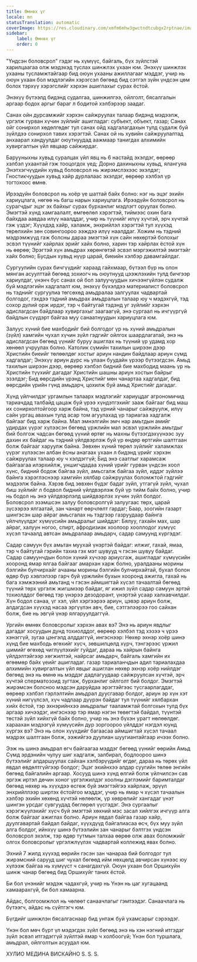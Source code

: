 ```yaml
---
title: Өмнөх үг
locale: mn
statusTranslation: automatic
coverImage: https://res.cloudinary.com/xmfm6mhw3gwctndtcubgx2rptnae/image/upload/v1740337243/small_cover_educacion_fundamental_a051170f1c.webp
sidebar:
    label: Өмнөх үг
    order: 0
---
```

"Үндсэн боловсрол" гэдэг нь хүмүүс, байгаль, бүх зүйлстэй харилцаагаа олж мэдэхэд туслах шинжлэх ухаан юм. Энэхүү шинжлэх ухааны тусламжтайгаар бид оюун ухааны ажиллагааг мэддэг, учир нь оюун ухаан бол мэдлэгийн хэрэгсэл бөгөөд бид сэтгэл зүйн үндсэн цөм болох тэрхүү хэрэгслийг хэрхэн ашиглахыг сурах ёстой.

Энэхүү бүтээлд бидэнд судалгаа, шинжилгээ, ойлголт, бясалгалын аргаар бодох аргыг бараг л бодитой хэлбэрээр заадаг.

Санах ойн дурсамжийг хэрхэн сайжруулах талаар бидэнд мэдээлж, үргэлж гурван хүчин зүйлийг ашигладаг: субъект, объект, газар; Санах ойг сонирхол хөдөлгөдөг тул санах ойд хадгалагдахын тулд судалж буй зүйлдээ сонирхол тавих хэрэгтэй. Санах ой нь хувийн сайжруулалтад анхаарал хандуулдаг оюутнуудад аажмаар танигдах алхимийн хувиргалтын үйл явцаар сайжирдаг.

Барууныхны хувьд суралцах үйл явц нь 6 настайд эхэлдэг, өөрөөр хэлбэл ухаантай гэж тооцогдох үед; Дорно дахиныхны хувьд, ялангуяа Энэтхэгчүүдийн хувьд боловсрол нь жирэмслэхээс эхэлдэг; Гностикчуудын хувьд хайр дурлалаас эхэлдэг, өөрөөр хэлбэл үр тогтохоос өмнө.

Ирээдүйн боловсрол нь хоёр үе шаттай байх болно: нэг нь эцэг эхийн хариуцлага, нөгөө нь багш нарын хариуцлага. Ирээдүйн боловсрол нь сурагчдыг эцэг эх байхыг сурах бурханлиг мэдлэгт оруулах болно. Эмэгтэй хүнд хамгаалалт, өмгөөлөл хэрэгтэй, тиймээс охин бага байхдаа аавдаа илүү наалддаг, учир нь түүнийг илүү хүчтэй, эрч хүчтэй гэж үздэг; Хүүхдэд хайр, халамж, энхрийлэл хэрэгтэй тул хүүхэд төрөлхийн зөн совингоороо ээждээ илүү наалддаг. Хожим нь тэдний мэдрэмжүүд гаж болсны дараа эмэгтэй хүн сайн нөхөртэй болохыг эсвэл түүнийг хайрлах эрийг хайх болно, харин тэр хайрлах ёстой хүн нь өөрөө; Эрэгтэй хүн амьдрах хөрөнгөтэй эсвэл мэргэжилтэй эмэгтэйг хайх болно; Бусдын хувьд нүүр царай, биеийн хэлбэр давамгайлдаг.

Сургуулийн сурах бичгүүдийг хараад гайхмаар, бүтээл бүр нь олон мянган асуулттай бөгөөд зохиогч нь оюутнууд цээжлэхийн тулд бичгээр хариулдаг, үнэнч бус санах ой бол залуучуудын хичээнгүйлэн судалж буй мэдлэгийн хадгалалт юм, энэхүү бүхэлдээ материалист боловсрол нь тэднийг сургуулиа төгсөхөд амьдралаа залгуулах чадвартай болгодог, гэхдээ тэдний амьдрах амьдралын талаар юу ч мэдэхгүй, тэд сохор дүлий орж ирдэг, тэр ч байтугай тэдэнд уг зүйлийг хэрхэн адислагдсан байдлаар хувиргахыг заагаагүй, энэ сургаал нь ичгүүргүй байдлын сүүдэрт байгаа муу санаатнуудын хариуцлага юм.

Залуус хүний бие махбодийг бий болгодог үр нь хүний амьдралын (зүйл) хамгийн чухал хүчин зүйл гэдгийг ойлгох шаардлагатай, энэ нь адислагдсан бөгөөд үүнийг буруу ашиглах нь түүний үр удамд хор хөнөөл учруулах болно. Католик сүмийн тахилын ширээн дээр Христийн биеийг төлөөлдөг хостыг ариун нандин байдлаар ариун сүмд хадгалдаг; Энэхүү ариун дүрс нь улаан буудайн үрээр бүтээгдсэн. Амьд тахилын ширээн дээр, өөрөөр хэлбэл бидний бие махбодид маань үр нь Христийн түүхийг дагадаг Христийн шашны ариун хостын байрыг эзэлдэг; Бид өөрсдийн үрэнд Христийг мөн чанартаа хадгалдаг, бид өөрсдийн үрийн гүнд амьдарч, цохилж буй амьд Христийг дагадаг.

Хүнд үйлчилдэг ургамлын талаарх мэдлэгийг хариуцдаг агрономичид тариачдад талбайд цацаж буй үрээ хүндэтгэхийг зааж байгааг бид маш их сонирхолтойгоор харж байна, тэд үрний чанарыг сайжруулж, илүү сайн ургац авахын тулд асар том агуулахад үр тариагаа хадгалж байгааг бид харж байна. Мал эмнэлгийн эмч нар амьтдын амийг удирдах үүрэг хүлээсэн бөгөөд үржлийн мал эсвэл үржлийн амьтдыг бий болгож чадсан бөгөөд үүний өртөг нь махны бүтээгдэхүүнээс зуу дахин их байдаг нь тэдний үйлдвэрлэж буй үр өндөр өртгийн шалтгаан болж байгааг харуулж байна. Зөвхөн хүний төрөл зүйлийг халамжлах үүрэг хүлээсэн албан ёсны анагаах ухаан л бидэнд үрийг хэрхэн сайжруулах талаар юу ч хэлдэггүй; Бид энэ саатлыг харамсаж байгаагаа илэрхийлж, уншигчдадаа хүний үрийг гурван үндсэн хоол хүнс, бидний бодож байгаа зүйл, амьсгалж байгаа зүйл, иддэг зүйлээ байнга хэрэглэснээр хамгийн хялбар сайжруулах боломжтой гэдгийг мэдээлж байна. Хэрэв бид зөвхөн бүдэг бадаг зүйл, утгагүй зүйл, чухал биш зүйлийг л бодвол бидний үйлдвэрлэж буй үр тийм байх болно, учир нь бодол нь энэ үйлдвэрлэлд шийдвэрлэх хүчин зүйл болдог. Боловсрол эзэмшсэн залуу боловсролгүй залуугаас төрх, царай зүсээрээ ялгаатай, зан чанарт өөрчлөлт гардаг; Баар, зоогийн газарт шингэсэн шар айраг амьсгалах нь тэдгээр газруудаар байнга үйлчлүүлдэг хүмүүсийн амьдралыг шийддэг: Бялуу, гахайн мах, шар айраг, халуун ногоо, спирт, афродизиак хоолоор хооллодог хүмүүс хүсэл тачаалд автсан амьдралаар амьдарч, садар самуунд хүргэдэг.

Садар самуун бүх амьтан муухай үнэртэй байдаг: илжиг, гахай, ямаа, тэр ч байтугай гэрийн тахиа гэх мэт шувууд ч гэсэн шувуу байдаг. Садар самуунчдын болон хүний хүчээр ариусгаж, ашигладаг хүмүүсийн хооронд ямар ялгаа байгааг амархан харж болно, уралдааны морины бэлгийн булчирхайг ачааны морины бэлгийн булчирхайтай, бухал болон өдөр бүр хэвлэлээр гарч буй үржлийн бухын хооронд ажигла, гахай нь бага хэмжээний амьтанд ч гэсэн аймшигтай хүсэл тачаалтай бөгөөд түүний төрх үргэлж жигшмээр байдаг, яг ижил зүйл садар самуун эртэй тохиолддог бөгөөд тэр үнэрээ дезодорант, үнэртэй усаар халхавчилдаг. Хүн бодол санаа, үг хэл, үйл хэргээрээ ариун, цэвэр ариун болж, алдагдсан хүүхэд насаа эргүүлэн авч, бие, сэтгэлээрээ гоо сайхан болж, бие нь эвгүй үнэр ялгаруулдаггүй.

Ургийн өмнөх боловсролыг хэрхэн авах вэ? Энэ нь ариун явдлыг дагадаг хосуудын дунд тохиолддог, өөрөөр хэлбэл тэд хэзээ ч үрээ хэнэггүй, зугаа цэнгэлд алддаггүй, ингэснээр: Нөхөр эхнэр хоёр шинэ хүнд бие махбодь өгөхийг хүсч, зөвшилцөлд хүрч, тэнгэрээс үржил шимийг өгөхөд чиглүүлэхийг гуйдаг, дараа нь хайрын байнга үйлдэлтэйгээр хөгжилтэй, найрсаг амьдарч, байгаль хамгийн их өгөөмөр байх үеийг ашигладаг. газар тариаланчдын адил тариалахдаа алхимийн хувиргалтын үйл явцыг ашиглан нөхөр эхнэр хоёр нийлдэг бөгөөд энэ нь өмнө нь мэддэг дадлагуудаар сайжруулсан хүчтэй, эрч хүчтэй сперматозоид зугтаж, бурханлиг ойлголт бий болдог. Эмэгтэй жирэмсэн болсноо мэдсэн даруйдаа эрэгтэйгээс тусгаарлагддаг, өөрөөр хэлбэл гэрлэлтийн амьдрал дуусгавар болдог, ариун эр хүн хэт хүний нигүүлсэл, хүч чадлаар дүүрэн байдаг тул түүнийг хялбархан хийх ёстой, тэр эхнэрийнхээ амьдралыг тааламжтай болгохын тулд бүх аргаар хичээдэг, ингэснээр тэр ямар нэгэн төвөгтэй байдал, түүнтэй төстэй зүйл хийхгүй байх болно, учир нь энэ бүхэн урагт нөлөөлдөг. хараахан мэдээгүй хүмүүсийн дур зоргоороо үйлддэг нэгдэл юунд хүргэх вэ? Энэ нь олон хүүхдийг багаасаа аймшигтай хүсэл тачаал мэдрэх шалтгаан болж, ээжийгээ дуулиан шуугиантайгаар ичээх болно.

Ээж нь шинэ амьдрал өгч байгаагаа мэддэг бөгөөд үүнийг өөрийн Амьд Сүмд эрдэнийн чулуу шиг хадгалж, залбирал, бодлоороо шинэ бүтээлийг алдаршуулах сайхан хэлбэрүүдийг өгдөг, дараа нь төрөх үйл явдал өвдөлтгүйгээр болдог; Эцэг эхийнхээ алдар суугийн төлөө энгийн бөгөөд байгалийн аргаар. Хосууд шинэ хүнд өлгий болж үйлчилсэн сав эргэж иртэл дөчин хоног үргэлжилдэг хоолны дэглэмийг баримталдаг бөгөөд нөхөр нь хүүхдээ өсгөж буй эмэгтэйгээ хайрлаж, эрүүл энхрийллээр ширтэх ёстойгоо мэддэг, учир нь ямар ч хүсэл тачаалын хэлбэр эхийн хөхөнд хүчтэй нөлөөлж, үр хөврөлийг хангадаг үнэт шингэн урсдаг сувгуудад бөглөрөл үүсгэдэг. Энэ сургаалыг хэрэгжүүлэхийг хүсч буй эмэгтэй хөхний мэс засал хийлгэх ичгүүр алга болж байгааг ажиглах болно. Ариун явдал байгаа газар хайр, дуулгавартай байдал байдаг, хүүхдүүд байгалиасаа өсч, бүх муу зүйл алга болдог, ийнхүү шинэ бүтээлийн зан чанарыг бэлтгэх үндсэн боловсрол эхэлж, тэр өдөр тутмын талхаа өөрөө олж авах боломжийг олгох боловсролыг үргэлжлүүлэх чадвартай коллежид явах болно.

Эхний 7 жилд хүүхэд өөрийн гэсэн зан чанараа бий болгодог тул жирэмсний сарууд шиг чухал бөгөөд ийм нөхцөлд авчирсан хүнээс юу хүлээж байгаа нь хүмүүст ч санагдахгүй. Оюун ухаан бол Оршихуйн шинж чанар бөгөөд бид Оршихуйг таних ёстой.

Би бол үнэнийг мэдэж чадахгүй, учир нь Үнэн нь цаг хугацаанд хамаарахгүй, би бол хамаарна.

Айдас, болгоомжлол нь чөлөөт санаачлагыг гэмтээдэг. Санаачлага нь бүтээгч, айдас нь сүйтгэгч юм.

Бүгдийг шинжлэн бясалгаснаар бид унтаж буй ухамсарыг сэрээдэг.

Үнэн бол мөч бүрт үл мэдэгдэх зүйл бөгөөд энэ нь хэн нэгний итгэдэг зүйл эсвэл итгэдэггүй зүйлтэй ямар ч холбоогүй; Үнэн бол туршлага, амьдрал, ойлголтын асуудал юм.

ХУЛИО МЕДИНА ВИСКАЙНО
S. S. S.
